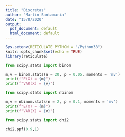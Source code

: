 ```yaml
---
title: "Discretas"
author: "Martin Santamaria"
date: "15/8/2020"
output:
  pdf_document: default
  html_document: default
---
```


```r
Sys.setenv(RETICULATE_PYTHON = "/Python38")
knitr::opts_chunk$set(echo = TRUE)
library(reticulate)
```

```python
from scipy.stats import binom

m,v = binom.stats(n = 20, p = 0.05, moments = 'mv')
print(f"E(X) = {m}")
print(f"VAR(X) = {v}")
```

```python
from scipy.stats import nbinom

m,v = nbinom.stats(n = 2, p = 0.1, moments = 'mv')
print(f"E(X) = {m}")
print(f"VAR(X) = {v}")
```

```python
from scipy.stats import chi2

chi2.ppf(0.9,1)
```
